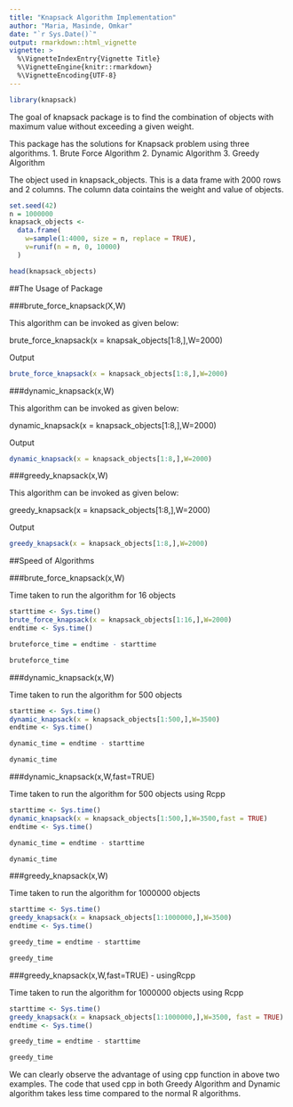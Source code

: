 ```yaml
---
title: "Knapsack Algorithm Implementation"
author: "Maria, Masinde, Omkar"
date: "`r Sys.Date()`"
output: rmarkdown::html_vignette
vignette: >
  %\VignetteIndexEntry{Vignette Title}
  %\VignetteEngine{knitr::rmarkdown}
  %\VignetteEncoding{UTF-8}
---
```


```r
library(knapsack)
```

The goal of knapsack package is to find the combination of objects with maximum value without exceeding a given weight. 

This package has the solutions for Knapsack problem using three algorithms.
1. Brute Force Algorithm
2. Dynamic Algorithm
3. Greedy Algorithm

The object used in knapsack_objects. This is a data frame with 2000 rows and 2 columns. The column data cointains the weight and value of objects.

```r
set.seed(42)
n = 1000000
knapsack_objects <-
  data.frame(
    w=sample(1:4000, size = n, replace = TRUE),
    v=runif(n = n, 0, 10000)
  )
```


```r
head(knapsack_objects)
```



##The Usage of Package

###brute_force_knapsack(X,W)

This algorithm can be invoked as given below:

brute_force_knapsack(x = knapsak_objects[1:8,],W=2000)

Output

```r
brute_force_knapsack(x = knapsack_objects[1:8,],W=2000)

```

###dynamic_knapsack(x,W)

This algorithm can be invoked as given below:

dynamic_knapsack(x = knapsack_objects[1:8,],W=2000)

Output

```r
dynamic_knapsack(x = knapsack_objects[1:8,],W=2000)

```


###greedy_knapsack(x,W)

This algorithm can be invoked as given below:

greedy_knapsack(x = knapsack_objects[1:8,],W=2000)

Output

```r
greedy_knapsack(x = knapsack_objects[1:8,],W=2000)

```

##Speed of Algorithms

###brute_force_knapsack(x,W)

Time taken to run the algorithm for 16 objects

```r
starttime <- Sys.time()
brute_force_knapsack(x = knapsack_objects[1:16,],W=2000)
endtime <- Sys.time()

bruteforce_time = endtime - starttime
```

```r
bruteforce_time
```


###dynamic_knapsack(x,W)

Time taken to run the algorithm for 500 objects

```r
starttime <- Sys.time()
dynamic_knapsack(x = knapsack_objects[1:500,],W=3500)
endtime <- Sys.time()

dynamic_time = endtime - starttime
```

```r
dynamic_time
```


###dynamic_knapsack(x,W,fast=TRUE)

Time taken to run the algorithm for 500 objects using Rcpp

```r
starttime <- Sys.time()
dynamic_knapsack(x = knapsack_objects[1:500,],W=3500,fast = TRUE)
endtime <- Sys.time()

dynamic_time = endtime - starttime
```

```r
dynamic_time
```

###greedy_knapsack(x,W)

Time taken to run the algorithm for 1000000 objects

```r
starttime <- Sys.time()
greedy_knapsack(x = knapsack_objects[1:1000000,],W=3500)
endtime <- Sys.time()

greedy_time = endtime - starttime
```

```r
greedy_time
```

###greedy_knapsack(x,W,fast=TRUE) - usingRcpp

Time taken to run the algorithm for 1000000 objects using Rcpp

```r
starttime <- Sys.time()
greedy_knapsack(x = knapsack_objects[1:1000000,],W=3500, fast = TRUE)
endtime <- Sys.time()

greedy_time = endtime - starttime
```


```r
greedy_time
```

We can clearly observe the advantage of using cpp function in above two examples. The code that used cpp in both Greedy Algorithm and Dynamic algorithm takes less time compared to the normal R algorithms.
